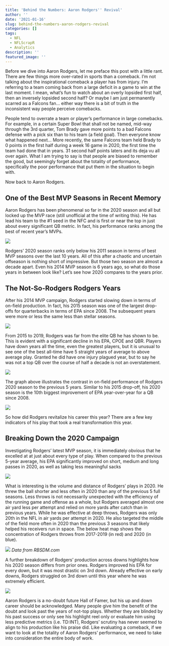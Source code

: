 ```yaml
---
title: 'Behind the Numbers: Aaron Rodgers'' Revival'
author: ''
date: '2021-01-16'
slug: behind-the-numbers-aaron-rodgers-revival
categories: []
tags:
  - NFL
  - NFLScrapR
  - Analytics
description: ''
featured_image: ''
---
```


Before we dive into Aaron Rodgers, let me preface this post with a little rant. There are few things more over-rated in sports than a comeback. I'm not talking about the inspirational comeback a player has from injury. I'm referring to a team coming back from a large deficit in a game to win at the last moment. I mean, what's fun to watch about an overly lopsided first half, then an inversely lopsided second half? Or maybe I am just permanently scarred as a Falcons fan... either way there is a bit of truth in the inconsistent way people perceive comebacks. 

People tend to overrate a team or player's performance in large comebacks. For example, in a certain Super Bowl that shall not be named, mid-way through the 3rd quarter, Tom Brady gave more points to a bad Falcons defense with a pick six than to his team (a field goal). Then everyone know what happened next... More recently, the same Falcons team held Brady to 0 points in the first half during a week 16 game in 2020, the first time the team had done that in years. 31 second half points laters and its deja vu all over again. What I am trying to say is that people are biased to remember the good, but seemingly forget about the totality of performance, specifically the poor performance that put them in the situation to begin with.

 

Now back to Aaron Rodgers.

## One of the Best MVP Seasons in Recent Memory

Aaron Rodgers has been phenomenal so far in the 2020 season and all but locked up the MVP race (still unofficial at the time of writing this). He has lead his team to the #1 seed in the NFC and is first or near the top in just about every significant QB metric. In fact, his performance ranks among the best of recent year's MVPs.

![](/images/AR12/MVP_SEASONS.png)

Rodgers' 2020 season ranks only below his 2011 season in terms of best MVP seasons over the last 10 years. All of this after a chaotic and uncertain offseason is nothing short of impressive. But those two season are almost a decade apart. Even his 2014 MVP season is 6 years ago, so what do those years in between look like? Let's see how 2020 compares to the years prior.

## The Not-So-Rodgers Rodgers Years

After his 2014 MVP campaign, Rodgers started slowing down in terms of on-field production. In fact, his 2015 season was one of the largest drop-offs for quarterbacks in terms of EPA since 2008. The subsequent years were more or less the same less than stellar seasons.

![](/images/AR12/AR12_epa_loss.png)

From 2015 to 2019, Rodgers was far from the elite QB he has shown to be. This is evident with a significant decline in his EPA, CPOE and QBR. Players have down years all the time, even the greatest players, but it is unusual to see one of the best all-time have 5 straight years of average to above average play. Granted he did have one injury plagued year, but to say he was not a top QB over the course of half a decade is not an overstatement. 

![](/images/AR12/AR12_5_year_metrics.jpeg)

The graph above illustrates the contrast in on-field performance of Rodgers 2020 season to the previous 5 years. Similar to his 2015 drop-off, his 2020 season is the 10th biggest improvement of EPA year-over-year for a QB since 2008. 

![](/images/AR12/AR12_epa_gain.png)

So how did Rodgers revitalize his career this year? There are a few key indicators of his play that took a real transformation this year.

## Breaking Down the 2020 Campaign

Investigating Rodgers' latest MVP season, it is immediately obvious that he excelled at at just about every type of play. When compared to the previous 5-year average, his EPA significantly improved on short, medium and long passes in 2020, as well as taking less meaningful sacks

![](/images/AR12/AR12_play_type.jpeg)

What is interesting is the volume and distance of Rodgers' plays in 2020. He threw the ball shorter and less often in 2020 than any of the previous 5 full seasons. Less throws is not necessarily unexpected with the efficiency of the running game and offense as a whole, but Rodgers averaged almost one air yard less per attempt and relied on  more yards after catch than in previous years. While he was effective at deep throws, Rodgers was only 20th in the NFL in air yards per attempt in 2020. He also targeted the middle of the field more often in 2020 than the previous 3 seasons that likely helped his receivers run in space. The below heat map shows the concentration of Rodgers throws from 2017-2019 (in red) and 2020 (in blue).

![](/images/AR12/AR12_heatmap.png)
*Data from RBSDM.com*

A further breakdown of Rodgers' production across downs highlights how his 2020 season differs from prior ones. Rodgers improved his EPA for every down, but it was most drastic on 3rd down. Already effective on early downs, Rodgers struggled on 3rd down until this year where he was extremely efficient.

![](/images/AR12/AR12_down.jpeg)


Aaron Rodgers is a no-doubt future Hall of Famer, but his up and down career should be acknowledged. Many people give him the benefit of the doubt and look past the years of not-top plays. Whether they are blinded by his past success or only see his highlight reel only or evaluate him using less predictive metrics (i.e. TD:INT), Rodgers' scrutiny has never seemed to align to his production like his praise did. Like evaluating a comeback, if we want to look at the totality of Aaron Rodgers’ performance, we need to take into consideration the entire body of work.





